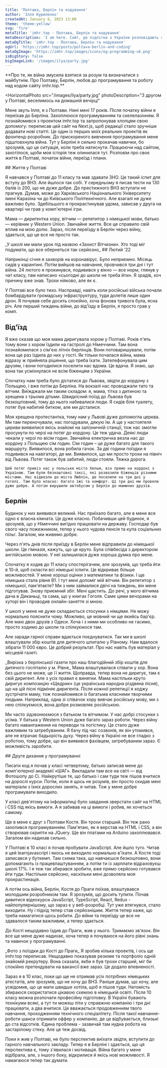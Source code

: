 ```yaml
---
title: 'Полтава, Берлін та кодування'
author: 'Ілля Куриленко'
createdAt: January 6, 2023 13:00
theme: 'theme-yellow'
svg: 'fire'
metaTitle: 'imhr.top - Полтава, Берлін та кодування'
metaDescription: 'I am here. Сайт, де підлітки з України розповідають свої історії.'
metaOgTitle: 'imhr.top - Полтава, Берлін та кодування'
ogUrl: 'https://imhr.top/posts/poltava-berlin-and-coding'
metaOgImage: 'https://imhr.top/images/icons/og-programming-uk.png'
isBigStory: false
bigImageLink: '/images/ilya/party.jpg'
---
```


<Heading img="/images/ilya/heading.jpg" photoLeft />

<Medium>
  **Про те, як війна змусила взятися за розум та визначатися з майбутнім. Про Полтаву, Берлін, любов до програмування та роботу над кодом сайту imhr.top.**
</Medium>

<HorizontalPhoto
  src="/images/ilya/party.jpg"
  photoDescription="З другом у Полтаві, веселимось на домашній вечірці"
>
  Мене звуть Ілля, я з Полтави. Нині мені 17 років. Після початку війни я переїхав до Берліна. Захоплююся програмуванням та скелелазінням. Я познайомився з проектом imhr.top та запропонував хлопцям свою допомогу: переписав цей сайт на Next.js, щоб редакції стало зручніше додавати нові статті. Це один із перших моїх реальних проектів як фронтенд-розробник. До прискореного вивчення програмування мене підштовхнула війна. Тут у Берліні я сильно прокачав навички, бо зрозумів, що це ситуація, коли треба натиснути. Працюючи над сайтом, захотілося, щоби моя історія теж опинилася тут. Розповім про своє життя в Полтаві, початок війни, переїзд і плани.
</HorizontalPhoto>

<Medium>
  ## Життя у Полтаві

  Я навчався у Полтаві до 11 класу та мав здавати ЗНО. Це такий іспит для вступу до ВНЗ. Але йшлося так собі. У середньому я писав тести на 130 балів із 200, що не дуже добре. До престижного ВНЗ вступати не прагнув. Думав, може до Харківського Національного Університету імені Каразіна чи до Київського Політехнічного. Але взагалі не дуже важливо було. Здебільшого я прокрастинував удома, зависав у друга на квартирі чи грав у комп'ютерні ігри.

  Мама — диригентка хору, вітчим — репетитор з німецької мови, батько — керівник у Western Union. Звичайне життя. Все це справило свій вплив на мою долю. Зараз, після переїзду в Берлін через війну, здається, що це все не просто так.

</Medium>

<Medium>
  <PhotoAndText src='/images/ilya/military.jpg'>
    _У школі ми мали урок під назвою «Захист Вітчизни». Хто тоді міг подумати, що все обернеться так серйозно_
  </PhotoAndText>
</Medium>

<Medium>
  ## Лютий ‘22

  Наприкінці січня я захворів на коронавірус. Було неприємно. Місяць сидів у карантині. Потім вийшов на навчання, провчився три дні і тут війна. 24 лютого я прокинувся, подивився у вікно — все норм, глянув у чат класу, там написано «сьогодні до школи не треба йти». Я зрадів, хоч причину вже знав. Трохи ніяково, але як є.

  У Полтаві все було тихо. Насправді, навіть коли російські війська почали бомбардувати громадську інфраструктуру, туди долетів лише один дрон. Я почував себе досить спокійно, хоча фонова тривога була, ясна річ. Але перший тиждень війни, до від'їзду в Берлін, я просто грав у комп.

  ## Від'їзд

  Я вже сказав що моя мама диригувала хором у Полтаві. Років п'ять тому вони з хором їздили на гастролі до Німеччини. Там вона познайомилася з сім'єю літніх берлінців. Вони потоваришували, потім вона ще раз їздила до них у гості. Як тільки почалася війна, мама відразу ж прийняла рішення, що треба їхати. Зателефонувала цим друзям, і вони погодилися поселити нас вдома. Це вдача. Я знаю, що вона так усміхнулася не всім біженцям з України.

  Спочатку нам треба було дістатися до Львова, звідти до кордону з Польщею, і вже потім до Берліна. На вокзалі нас проводжали тато та вітчим. Виїжджали ми таким складом: я, мама, тітка з дитиною та хрещена з трьома дітьми. Швидкісний поїзд до Львова був безкоштовний, тому до нього набивалися люди. Я сидів біля туалету, потяг був набитий битком, але ми дісталися.

  Моя хрещена протестантка, тому нам у Львові дуже допомогла церква. Ми там переночували, нас погодували, дякую їм. А ще у настоятеля церкви виявилися якісь знайомі на залізничній станції, тож нас змогли просунути по черзі на потяг до кордону. Це теж удача. Деякі люди чекали у черзі по вісім годин.
  <VerticalVideoAndText src="/video/ilya/lviv-poland.mp4" caption="Відео з телефону поїздки Львів&nbsp;—&nbsp;кордон із Польщею" poster="/video/ilya/lviv-poland-poster.jpg">
    Звичайна електричка везла нас до кордону з Польщею сім годин. Сім годин – це дуже багато для такого маршруту. Виявилося, вона робила гачок. За дві години поїздки я подивився на навігаторі, де ми. Виявилося, що ми просто трохи на північ від Львова. Потяг також був забитий, люди стояли. Тяжка дорога.

    Цей потяг привіз нас у польське місто Хельм, він прямо на кордоні з Україною. Там були безкоштовні таксі, які розвозили біженців різними містами. Нас відвезли до міста Люблін, де поселили на три дні у готелі. Там було класно: багато їжі та комфорт. Ці три дні ми провели дуже добре. А потім вирушили автобусом у Берлін до маминих друзів.
  </VerticalVideoAndText>
</Medium>

<Medium>

## Берлін

  Будинок у них виявився великий. Нас приїхало багато, але в мене все одно є власна кімната. Це дуже класно. Побачивши цей будинок, я зрозумів, що у Німеччині вигідно працювати на державу. Господар був свого часу пожежником, тепер у нього чудова пенсія та купа соціальних пільг. Загалом, ми живемо добре.

  Через п'ять днів після приїзду в Берлін мене відправили до німецької школи. Це гімназія, кажуть, що це круто. Була співбесіда з директором англійською мовою. У неї залишилася дуже хороша думка про мене.

  Спочатку я ходив до 11 класу спостерігачем, але зрозумів, що треба йти в 10-й, щоб скласти всі німецькі іспити. Це відкриває більше можливостей. У мене хороші оцінки з математики та фізики. І ще німецька стала рівня B1. І тут мені допоміг мій вітчим. Він репетитор з німецької, пам'ятаєте? Ми з ним займалися двічі на тиждень, він мене підготував. Знову приємний збіг. Мені щастить. До речі, у мого вітчима дача в Диканьці, та сама, що у книгах Гоголя. Саме цими вечорами на хуторі він і проводив онлайн-заняття зі мною.

  У школі у мене не дуже складаються стосунки з німцями. Не можу нормально пояснити чому. Можливо, це мовний чи ще якийсь бар'єр. Але маю двох друзів з Одеси. Хоча і з ними ми особливо не гасимо, просто ходимо до школи та спілкуємося там.

  Але заради гарної справи вдається поєднуватися. Так ми в школі влаштували збір коштів для дитячого шпиталю у Рівному. Нам вдалося зібрати 11 000 євро. Це добрий результат. Про нас навіть був матеріал у місцевій газеті.

</Medium>

<Medium>
  <PhotoAndText src='/images/ilya/newspaper.jpg'>
    _Вирізка з берлінської газети про наш благодійний збір коштів для дитячого госпіталю у м. Рівне_
  </PhotoAndText>
</Medium>

<Medium>
  Мама влаштувалася співати у хор. Вона без цього не може, це її життя. Щоправда, тепер вона не диригує, там є свій диригент. Але з усіх правил є винятки. Мама настільки круто диригує композицію «Щедрик» (це українська народна різдвяна пісня), що на цій пісні підміняє диригента. Після кожної репетиції я ходжу зустрічати маму, тож познайомився із багатьма класними творчими людьми. Наприклад, одна зі співачок хору вивчає російську мову, ми з нею спілкуємося, вона добре розмовляє російською.

  Ми часто зідзвонюємося з батьком та вітчимом. У нас добрі стосунки з усіма. У батька у Western Union дуже багато зараз роботи. Через війну багато навантаження на переводи та логістику. Це стало дуже важливим та затребуваним. Я бачу під час созвонів, як він утомився, але не втрачає бадьорість духу. Через війну в Україні не все гладко з роботою, тому добре, що він виявився фахівцем, затребуваним зараз. Є можливість заробити.
</Medium>

<Medium>
  ## Друге дихання у програмуванні

  Писати код я почав у класі четвертому, батько записав мене до комп'ютерної академії «ШАГ». Викладали там все на світі — від Фотошопу до Сі. Найкрутіше те, що батько і сам туди теж пішов вчитися на дорослі курси. Потім, коли я щось не розумів, він просто скидав мені матеріали з їхніх дорослих занять, я читав. Тож у мене добре програмувати виходило.

  У класі дев'ятому на інформатиці було завдання зверстати сайт на HTML і CSS під якісь вимоги. А я забивав на ці вимоги і робив, як хочеться самому.

  Ще в мене є друг з Полтави Костя. Він трохи старший. Він теж рано захопився програмуванням. Пам'ятаю, як я верстав на HTML і CSS, а він створював скрипти на JQuery. Ще він платами на Arduino захоплювався. Загалом він надихав сильно.

  У Полтаві в 10 класі я почав пробувати JavaScript. Але йшло туго. Читав я цей learnjavascript і якось не виходило нормально в'їхати. А Костя тоді записався у <BlankLink path="https://mate.academy/">буткемп</BlankLink>. Там схема така, що навчаєшся безкоштовно, вони допомагають із працевлаштуванням, а потім ти із зарплати відраховуєш школі 17%. І я теж так збирався зробити, вже прямо серйозно готувався йти туди. Настільки серйозно, наскільки мені дозволяла моя прокрастинація.

  А потім ось війна, Берлін, Костя до Праги поїхав, влаштувався молодшим розробником там. Я зрозумів, що досить тупити. Почав дивитися відеокурси JavaScript, TypeScript, React, Redux - найпопулярнішому, що зараз є у веб-розробці. Тут уже втягнувся, стало виходити. Ну і підхід тепер став серйознішим. Життя тепер каже, що треба намагатися щось робити. До війни та переїзду це все не здавалося таким важливим, а тепер здається.

  До Кості нещодавно їздив до Праги, жив у нього. Тримаємо зв'язок. Він все ще мене дуже надихає, хоча тепер я почуваюся на його рівні знань та навичок у програмуванні.
</Medium>

<Medium>
  <PhotoAndText src='/images/ilya/with-kostya.jpg'>
    _Фото з поїздки до Кості до Праги_
  </PhotoAndText>
</Medium>

<Medium>
  Я зробив кілька проектів, і ось ще imhr.top переписав. Нещодавно показував резюме та портфоліо одній знайомій рекрутеру. Вона сказала, якби я був трохи старший, міг би спокійно претендувати на вакансії вже зараз. Це додало впевненості.

  Зараз я в 10 клас, поки що ще не отримав усіх потрібних німецьких атестатів, але зрозумів, що не хочу до ВНЗ. Раніше думав, що хочу, але усвідомив, що це мати швидше хотіла, щоб я пішов туди. Натомість збираюся скористатися цікавою схемою в німецькій освіті. Після 10 класу можна розпочати професійну підготовку. В Україні бувають технікуми всякі, а тут ти можеш піти у справжню компанію і три дні працювати, а два вчитися. Це вважається продовженням твого навчання, проходженням технічного спеціалітету. Після такої навчання-роботи шанси отримати оффер у компанію, де це відбувається, близькі до ста відсотків. Єдина проблема - зазвичай там нудна робота на застарілому стеку. Але це теж досвід.

  Поки я жив у Полтаві, не було перспектив виїхати звідти, вступити до гарного навчального закладу. Тепер я в Берліні і здається, що ця перспектива є, тому з'явилася і мотивація. Війна багато у мене відібрала, але, з іншого боку, відкрилися й якісь нові можливості. Я намагаюся тепер так думати.
</Medium>
